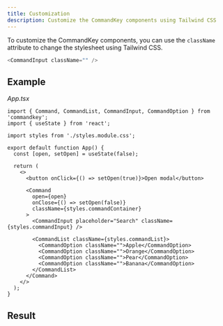 ```yaml
---
title: Customization
description: Customize the CommandKey components using Tailwind CSS
---
```



To customize the CommandKey components, you can use the `className` attribute to change the stylesheet using Tailwind CSS.

```js
<CommandInput className="" />
```

## Example

_App.tsx_
```tsx
import { Command, CommandList, CommandInput, CommandOption } from 'commandkey';
import { useState } from 'react';

import styles from './styles.module.css';

export default function App() {
  const [open, setOpen] = useState(false);

  return (
    <>
      <button onClick={() => setOpen(true)}>Open modal</button>

      <Command
        open={open}
        onClose={() => setOpen(false)}
        className={styles.commandContainer}
      >
        <CommandInput placeholder="Search" className={styles.commandInput} />

        <CommandList className={styles.commandList}>
          <CommandOption className="">Apple</CommandOption>
          <CommandOption className="">Orange</CommandOption>
          <CommandOption className="">Pear</CommandOption>
          <CommandOption className="">Banana</CommandOption>
        </CommandList>
      </Command>
    </>
  );
}
```

## Result
<ExampleContainer>
  <CommandCustomizedExample client:idle />
</ExampleContainer>

<CommandLanding client:idle />
